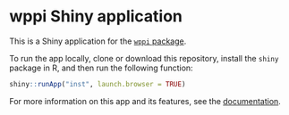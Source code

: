 wppi Shiny application
===========

This is a Shiny application for the [`wppi` package](https://github.com/AnaGalhoz37/wppi).

To run the app locally, clone or download this repository, install the `shiny` package in R, and then run the following function:

```r
shiny::runApp("inst", launch.browser = TRUE)
```

For more information on this app and its features, see the [documentation](inst/www/doc.html).